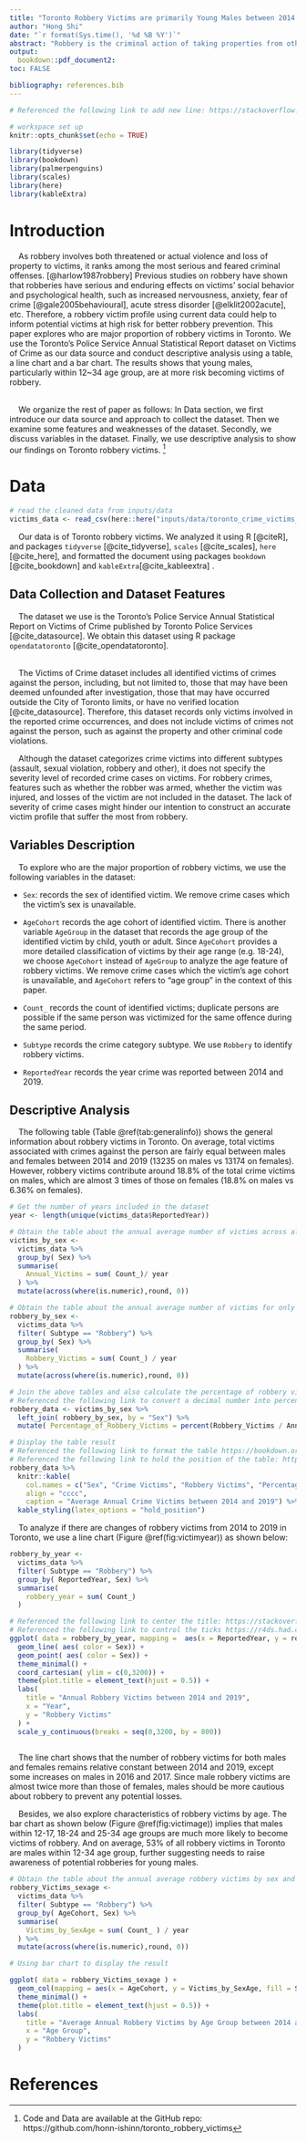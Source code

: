 ```yaml
---
title: "Toronto Robbery Victims are primarily Young Males between 2014 and 2019"
author: "Hong Shi"
date: "`r format(Sys.time(), '%d %B %Y')`"
abstract: "Robbery is the criminal action of taking properties from other persons by force or threat, causing serious emotional and psychological impact on its victims. This paper explores the Toronto Police Annual Statistical Report to analyze who are the primary victims of robbery in Toronto. Descriptive results show that young males within 12~34 age group are the major proportion of robbery victims."
output:
  bookdown::pdf_document2:
toc: FALSE

bibliography: references.bib
---
```


```r
# Referenced the following link to add new line: https://stackoverflow.com/questions/33191744/how-to-add-new-line-in-markdown-presentation

# workspace set up
knitr::opts_chunk$set(echo = TRUE)

library(tidyverse)
library(bookdown)
library(palmerpenguins)
library(scales)
library(here)
library(kableExtra)
```



# Introduction  
  
&nbsp; &nbsp; As robbery involves both threatened or actual violence and loss of property to victims, it ranks among the most serious and feared criminal offenses. [@harlow1987robbery] Previous studies on robbery have shown that robberies have serious and enduring effects on victims' social behavior and psychological health, such as increased nervousness, anxiety, fear of crime [@gale2005behavioural], acute stress disorder [@elklit2002acute], etc. Therefore, a robbery victim profile using current data could help to inform potential victims at high risk for better robbery prevention. This paper explores who are major proportion of robbery victims in Toronto. We use the Toronto's Police Service Annual Statistical Report dataset on Victims of Crime as our data source and conduct descriptive analysis using a table, a line chart and a bar chart. The results shows that young males, particularly within 12~34 age group, are at more risk becoming victims of robbery.  
&nbsp; 

&nbsp; &nbsp; We organize the rest of paper as follows: In Data section, we first introduce our data source and approach to collect the dataset. Then we examine some features and weaknesses of the dataset. Secondly, we discuss variables in the dataset. Finally, we use descriptive analysis to show our findings on Toronto robbery victims. ^[ Code and Data are available at the GitHub repo: https://github.com/honn-ishinn/toronto_robbery_victims]

# Data  

```r
# read the cleaned data from inputs/data
victims_data <- read_csv(here::here("inputs/data/toronto_crime_victims_data.csv"))
```
&nbsp; &nbsp; Our data is of Toronto robbery victims. We analyzed it using R [@citeR], and packages `tidyverse` [@cite_tidyverse], `scales` [@cite_scales], `here` [@cite_here], and formatted the document using packages `bookdown` [@cite_bookdown] and `kableExtra`[@cite_kableextra] .

## Data Collection and Dataset Features  

&nbsp; &nbsp; The dataset we use is the Toronto’s Police Service Annual Statistical Report on Victims of Crime published by Toronto Police Services [@cite_datasource]. We obtain this dataset using R package `opendatatoronto` [@cite_opendatatoronto].  
&nbsp; 

&nbsp; &nbsp; The Victims of Crime dataset includes all identified victims of crimes against the person, including, but not limited to, those that may have been deemed unfounded after investigation, those that may have occurred outside the City of Toronto limits, or have no verified location [@cite_datasource]. Therefore, this dataset records only victims involved in the reported crime occurrences, and does not include victims of crimes not against the person, such as against the property and other criminal code violations.
&nbsp; 

&nbsp; &nbsp; Although the dataset categorizes crime victims into different subtypes (assault, sexual violation, robbery and other), it does not specify the severity level of recorded crime cases on victims. For robbery crimes, features such as whether the robber was armed, whether the victim was injured, and losses of the victim are not included in the dataset. The lack of severity of crime cases might hinder our intention to construct an accurate victim profile that suffer the most from robbery. 

## Variables Description  

&nbsp; &nbsp; To explore who are the major proportion of robbery victims, we use the following variables in the dataset: 
  
  
* `Sex`: records the sex of identified victim. We remove crime cases which the victim's sex is unavailable.

* `AgeCohort` records the age cohort of identified victim. There is another variable `AgeGroup` in the dataset that records the age group of the identified victim by child, youth or adult. Since `AgeCohort` provides a more detailed classification of victims by their age range (e.g. 18-24), we choose `AgeCohort` instead of `AgeGroup` to analyze the age feature of robbery victims. We remove crime cases which the victim's age cohort is unavailable, and `AgeCohort` refers to "age group" in the context of this paper.

* `Count_` records the count of identified victims; duplicate persons are possible if the same person was victimized for the same offence during the same period.

* `Subtype` records the crime category subtype. We use `Robbery` to identify robbery victims.

* `ReportedYear` records the year crime was reported between 2014 and 2019.

## Descriptive Analysis  

&nbsp; &nbsp; The following table (Table \@ref(tab:generalinfo)) shows the general information about robbery victims in Toronto. On average, total victims associated with crimes against the person are fairly equal between males and females between 2014 and 2019 (13235 on males vs 13174 on females). However, robbery victims contribute around 18.8% of the total crime victims on males, which are almost 3 times of those on females (18.8% on males vs 6.36% on females).
```r

# Get the number of years included in the dataset
year <- length(unique(victims_data$ReportedYear))

# Obtain the table about the annual average number of victims across all crime types by sex
victims_by_sex <- 
  victims_data %>%
  group_by( Sex) %>% 
  summarise(
    Annual_Victims = sum( Count_)/ year
  ) %>% 
  mutate(across(where(is.numeric),round, 0))

# Obtain the table about the annual average number of victims for only robbery victims by sex
robbery_by_sex <- 
  victims_data %>%
  filter( Subtype == "Robbery") %>% 
  group_by( Sex) %>% 
  summarise( 
    Robbery_Victims = sum( Count_) / year
  ) %>% 
  mutate(across(where(is.numeric),round, 0))

# Join the above tables and also calculate the percentage of robbery victims cross all victims 
# Referenced the following link to convert a decimal number into percentage https://stackoverflow.com/questions/7145826/how-to-format-a-number-as-percentage-in-r
robbery_data <- victims_by_sex %>% 
  left_join( robbery_by_sex, by = "Sex") %>% 
  mutate( Percentage_of_Robbery_Victims = percent(Robbery_Victims / Annual_Victims, accuracy = 0.01))

# Display the table result  
# Referenced the following link to format the table https://bookdown.org/yihui/rmarkdown-cookbook/kableextra.html 
# Referenced the following link to hold the position of the table: https://stackoverflow.com/questions/53153537/rmarkdown-setting-the-position-of-kable 
robbery_data %>% 
  knitr::kable(
    col.names = c("Sex", "Crime Victims", "Robbery Victims", "Percentage of Robbery Victims"),
    align = "cccc",
    caption = "Average Annual Crime Victims between 2014 and 2019") %>% 
  kable_styling(latex_options = "hold_position")
```
&nbsp; &nbsp; To analyze if there are changes of robbery victims from 2014 to 2019 in Toronto, we use a line chart (Figure  \@ref(fig:victimyear)) as shown below: 

```r
robbery_by_year <- 
  victims_data %>% 
  filter( Subtype == "Robbery") %>% 
  group_by( ReportedYear, Sex) %>% 
  summarise(
    robbery_year = sum( Count_)
  )

# Referenced the following link to center the title: https://stackoverflow.com/questions/40675778/center-plot-title-in-ggplot2
# Referenced the following link to control the ticks https://r4ds.had.co.nz/graphics-for-communication.html
ggplot( data = robbery_by_year, mapping =  aes(x = ReportedYear, y = robbery_year) ) +
  geom_line( aes( color = Sex)) +
  geom_point( aes( color = Sex)) +
  theme_minimal() +
  coord_cartesian( ylim = c(0,3200)) +
  theme(plot.title = element_text(hjust = 0.5)) +
  labs(
    title = "Annual Robbery Victims between 2014 and 2019",
    x = "Year",
    y = "Robbery Victims"
  ) +
  scale_y_continuous(breaks = seq(0,3200, by = 800))
  
```

&nbsp; &nbsp; The line chart shows that the number of robbery victims for both males and females remains relative constant between 2014 and 2019, except some increases on males in 2016 and 2017. Since male robbery victims are almost twice more than those of females, males should be more cautious about robbery to prevent any potential losses.

&nbsp; &nbsp; Besides, we also explore characteristics of robbery victims by age. The bar chart as shown below (Figure \@ref(fig:victimage)) implies that males within 12-17, 18-24 and 25-34 age groups are much more likely to become victims of robbery. And on average, 53% of all robbery victims in Toronto are males within 12-34 age group, further suggesting needs to raise awareness of potential robberies for young males. 

```r
# Obtain the table about the annual average robbery victims by sex and age group
robbery_Victims_sexage <- 
  victims_data %>% 
  filter( Subtype == "Robbery") %>% 
  group_by( AgeCohort, Sex) %>% 
  summarise(
    Victims_by_SexAge = sum( Count_ ) / year
  ) %>% 
  mutate(across(where(is.numeric),round, 0))

# Using bar chart to display the result

ggplot( data = robbery_Victims_sexage ) +
  geom_col(mapping = aes(x = AgeCohort, y = Victims_by_SexAge, fill = Sex), position = "dodge" ) +
  theme_minimal() +
  theme(plot.title = element_text(hjust = 0.5)) +
  labs(
    title = "Average Annual Robbery Victims by Age Group between 2014 and 2019",
    x = "Age Group",
    y = "Robbery Victims"
  )
```


\newpage

# References


